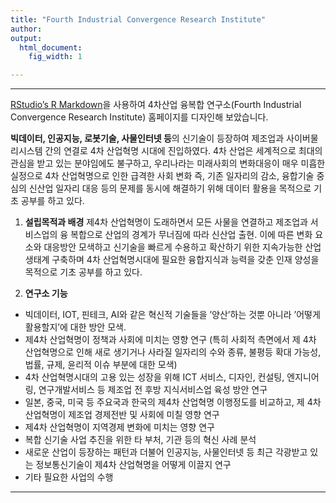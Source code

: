```yaml
---
title: "Fourth Industrial Convergence Research Institute"
author:
output:
  html_document:
    fig_width: 1

---
```

----

[RStudio's R Markdown](http://rmarkdown.rstudio.com/)을 사용하여 4차산업 융복합 연구소(Fourth Industrial Convergence Research Institute) 홈페이지를 디자인해 보았습니다.

**빅데이터, 인공지능, 로봇기술, 사물인터넷 등**의 신기술이 등장하여 제조업과 사이버물리시스템 간의 연결로 4차 산업혁명 시대에 진입하였다. 4차 산업은 세계적으로 최대의 관심을 받고 있는 분야임에도 불구하고, 우리나라는 미래사회의 변화대응이 매우 미흡한 실정으로 4차 산업혁명으로 인한 급격한 사회 변화 즉, 기존 일자리의 감소, 융합기술 중심의 신산업 일자리 대응 등의 문제를 동시에 해결하기 위해 데이터 활용을 목적으로 기초 공부를 하고 있다.

1. **설립목적과 배경**
제4차 산업혁명이 도래하면서 모든 사물을 연결하고 제조업과 서비스업의 융 복합으로 산업의 경계가 무너짐에 따라 신산업 출현. 이에 따른 변화 요소와 대응방안 모색하고 신기술을 빠르게 수용하고 확산하기 위한 지속가능한 산업 생태계 구축하며 4차 산업혁명시대에 필요한 융합지식과 능력을 갖춘 인재 양성을 목적으로 기초 공부를 하고 있다.

2. **연구소 기능**
 - 빅데이터, IOT, 핀테크, AI와 같은 혁신적 기술들을 '양산'하는 것뿐 아니라 '어떻게 활용할지'에 대한 방안 모색. 
 - 제4차 산업혁명이 정책과 사회에 미치는 영향 연구 
(특히 사회적 측면에서 제 4차 산업혁명으로 인해 새로 생기거나 사라질 일자리의 수와 종류, 불평등 확대 가능성, 법률, 규제, 윤리적 이슈 부분에 대한 모색)
 - 4차 산업혁명시대의 고용 있는 성장을 위해 ICT 서비스, 디자인, 컨설팅, 엔지니어링, 연구개발서비스 등 제조업 전 후방 지식서비스업 육성 방안 연구
 - 일본, 중국, 미국 등 주요국과 한국의 제4차 산업혁명 이행정도를 비교하고, 제 4차 산업혁명이 제조업 경제전반 및 사회에 미칠 영향 연구
 - 제4차 산업혁명이 지역경제 변화에 미치는 영향 연구
 - 복합 신기술 사업 추진을 위한 타 부처, 기관 등의 혁신 사례 분석
 - 새로운 산업이 등장하는 패턴과 더불어 인공지능, 사물인터넷 등 최근 각광받고 있는 정보통신기술이 제4차 산업혁명을 어떻게 이끌지 연구
 - 기타 필요한 사업의 수행



----



<!-- We have been using R Markdown for the Ocean Health Index:  [**ohi-science.org/ohi-global**](http://ohi-science.org/ohi-global). -->
<!-- And R Markdown is much more than just websites -- here's a [**one-minute video about R Markdown**](http://rmarkdown.rstudio.com/lesson-1.html) to get you excited. -->
